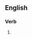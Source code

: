 {{also|ulcérâtes}}

==English==

===Verb===
{{head|en|verb form}}

# {{en-third-person singular of|ulcerate}}